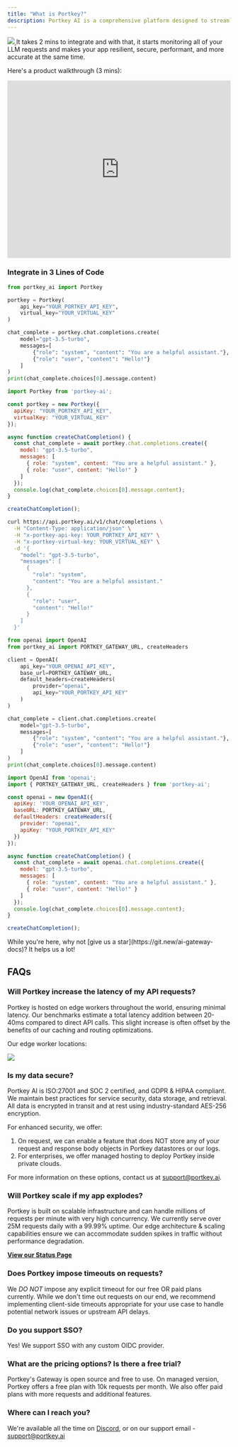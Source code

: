 ```yaml
---
title: "What is Portkey?"
description: Portkey AI is a comprehensive platform designed to streamline and enhance AI integration for developers and organizations. It serves as a unified interface for interacting with over 250 AI models, offering advanced tools for control, visibility, and security in your Generative AI apps.
---
```

<a href="https://portkey.sh/docs-banner">
<img noZoom target="_blank" src="/images/llms-in-prod-banner.png" />
</a>
It takes 2 mins to integrate and with that, it starts monitoring all of your LLM requests and makes your app resilient, secure, performant, and more accurate at the same time.

Here's a product walkthrough (3 mins):

<iframe width="100%" height="400px" src="https://www.youtube.com/embed/9aO340Hew2I?si=K988Sxs_A1qJg2ag" title="YouTube video player" frameborder="0" allow="accelerometer; autoplay; clipboard-write; encrypted-media; gyroscope; picture-in-picture; web-share" referrerpolicy="strict-origin-when-cross-origin" allowfullscreen></iframe>

### Integrate in 3 Lines of Code

<CodeGroup>

```Python Python
from portkey_ai import Portkey

portkey = Portkey(
    api_key="YOUR_PORTKEY_API_KEY",
    virtual_key="YOUR_VIRTUAL_KEY"
)

chat_complete = portkey.chat.completions.create(
    model="gpt-3.5-turbo",
    messages=[
        {"role": "system", "content": "You are a helpful assistant."},
        {"role": "user", "content": "Hello!"}
    ]
)
print(chat_complete.choices[0].message.content)
```

```js NodeJS
import Portkey from 'portkey-ai';

const portkey = new Portkey({
  apiKey: "YOUR_PORTKEY_API_KEY",
  virtualKey: "YOUR_VIRTUAL_KEY"
});

async function createChatCompletion() {
  const chat_complete = await portkey.chat.completions.create({
    model: "gpt-3.5-turbo",
    messages: [
      { role: "system", content: "You are a helpful assistant." },
      { role: "user", content: "Hello!" }
    ]
  });
  console.log(chat_complete.choices[0].message.content);
}

createChatCompletion();
```

```sh REST API
curl https://api.portkey.ai/v1/chat/completions \
  -H "Content-Type: application/json" \
  -H "x-portkey-api-key: YOUR_PORTKEY_API_KEY" \
  -H "x-portkey-virtual-key: YOUR_VIRTUAL_KEY" \
  -d '{
    "model": "gpt-3.5-turbo",
    "messages": [
      {
        "role": "system",
        "content": "You are a helpful assistant."
      },
      {
        "role": "user",
        "content": "Hello!"
      }
    ]
  }'
```

```py OpenAI Python SDK
from openai import OpenAI
from portkey_ai import PORTKEY_GATEWAY_URL, createHeaders

client = OpenAI(
    api_key="YOUR_OPENAI_API_KEY",
    base_url=PORTKEY_GATEWAY_URL,
    default_headers=createHeaders(
        provider="openai",
        api_key="YOUR_PORTKEY_API_KEY"
    )
)

chat_complete = client.chat.completions.create(
    model="gpt-3.5-turbo",
    messages=[
        {"role": "system", "content": "You are a helpful assistant."},
        {"role": "user", "content": "Hello!"}
    ]
)
print(chat_complete.choices[0].message.content)
```

```js OpenAI NodeJS SDK
import OpenAI from 'openai';
import { PORTKEY_GATEWAY_URL, createHeaders } from 'portkey-ai';

const openai = new OpenAI({
  apiKey: 'YOUR_OPENAI_API_KEY',
  baseURL: PORTKEY_GATEWAY_URL,
  defaultHeaders: createHeaders({
    provider: "openai",
    apiKey: "YOUR_PORTKEY_API_KEY"
  })
});

async function createChatCompletion() {
  const chat_complete = await openai.chat.completions.create({
    model: "gpt-3.5-turbo",
    messages: [
      { role: "system", content: "You are a helpful assistant." },
      { role: "user", content: "Hello!" }
    ]
  });
  console.log(chat_complete.choices[0].message.content);
}

createChatCompletion();
```
</CodeGroup>

<Check>
  While you're here, why not [give us a star](https://git.new/ai-gateway-docs)? It helps us a lot!
</Check>

## FAQs

### Will Portkey increase the latency of my API requests?

Portkey is hosted on edge workers throughout the world, ensuring minimal latency. Our benchmarks estimate a total latency addition between 20-40ms compared to direct API calls. This slight increase is often offset by the benefits of our caching and routing optimizations.

Our edge worker locations:

<Frame>
  <img src="/images/welcome/welcome-4.avif"  />
</Frame>


### Is my data secure?

Portkey AI is ISO:27001 and SOC 2 certified, and GDPR & HIPAA compliant. We maintain best practices for service security, data storage, and retrieval. All data is encrypted in transit and at rest using industry-standard AES-256 encryption.

For enhanced security, we offer:

1. On request, we can enable a feature that does NOT store any of your request and response body objects in Portkey datastores or our logs.
2. For enterprises, we offer managed hosting to deploy Portkey inside private clouds.

For more information on these options, contact us at support@portkey.ai.

### Will Portkey scale if my app explodes?

Portkey is built on scalable infrastructure and can handle millions of requests per minute with very high concurrency. We currently serve over 25M requests daily with a 99.99% uptime. Our edge architecture & scaling capabilities ensure we can accommodate sudden spikes in traffic without performance degradation.

[**View our Status Page**](https://status.portkey.ai)

### Does Portkey impose timeouts on requests?

We *DO NOT* impose any explicit timeout for our free OR paid plans currently. While we don't time out requests on our end, we recommend implementing client-side timeouts appropriate for your use case to handle potential network issues or upstream API delays.

### Do you support SSO?

Yes! We support SSO with any custom OIDC provider.

### What are the pricing options? Is there a free trial?
Portkey's Gateway is open source and free to use.
On managed version, Portkey offers a free plan with 10k requests per month. We also offer paid plans with more requests and additional features.

### Where can I reach you?

We're available all the time on [Discord](https://discord.gg/DD7vgKK299), or on our support email - support@portkey.ai
